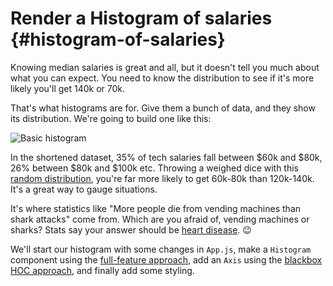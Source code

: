 # Render a Histogram of salaries {#histogram-of-salaries}

Knowing median salaries is great and all, but it doesn't tell you much about
what you can expect. You need to know the distribution to see if it's more
likely you'll get 140k or 70k.

That's what histograms are for. Give them a bunch of data, and they show its
distribution. We're going to build one like this:

![Basic histogram](https://raw.githubusercontent.com/Swizec/react-d3js-es6-ebook/2018-version/manuscript/resources/images/2018/basic-histogram.png)

In the shortened dataset, 35% of tech salaries fall between \$60k and \$80k,
26% between \$80k and \$100k etc. Throwing a weighed dice with this
[random distribution](https://en.wikipedia.org/wiki/Probability_distribution),
you're far more likely to get 60k-80k than 120k-140k. It's a great way to gauge
situations.

It's where statistics like "More people die from vending machines than shark
attacks" come from. Which are you afraid of, vending machines or sharks? Stats
say your answer should be
[heart disease](https://www.cdc.gov/nchs/fastats/deaths.htm). 😉

We'll start our histogram with some changes in `App.js`, make a `Histogram`
component using the
[full-feature approach](https://swizec1.teachable.com/courses/react-for-data-visualization/lectures/6887740#full-feature-integration),
add an `Axis` using the
[blackbox HOC approach](https://swizec1.teachable.com/courses/react-for-data-visualization/lectures/6887729#blackbox-hoc),
and finally add some styling.